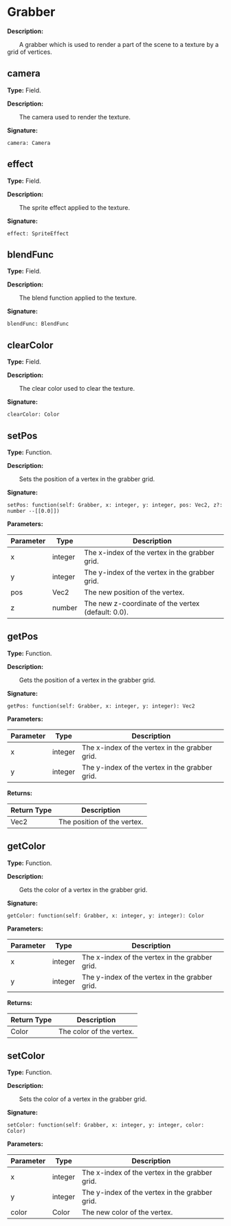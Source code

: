 
# Grabber

**Description:**

&emsp;&emsp;A grabber which is used to render a part of the scene to a texture
by a grid of vertices.

## camera

**Type:** Field.

**Description:**

&emsp;&emsp;The camera used to render the texture.

**Signature:**
```tl
camera: Camera
```

## effect

**Type:** Field.

**Description:**

&emsp;&emsp;The sprite effect applied to the texture.

**Signature:**
```tl
effect: SpriteEffect
```

## blendFunc

**Type:** Field.

**Description:**

&emsp;&emsp;The blend function applied to the texture.

**Signature:**
```tl
blendFunc: BlendFunc
```

## clearColor

**Type:** Field.

**Description:**

&emsp;&emsp;The clear color used to clear the texture.

**Signature:**
```tl
clearColor: Color
```

## setPos

**Type:** Function.

**Description:**

&emsp;&emsp;Sets the position of a vertex in the grabber grid.

**Signature:**
```tl
setPos: function(self: Grabber, x: integer, y: integer, pos: Vec2, z?: number --[[0.0]])
```

**Parameters:**

| Parameter | Type | Description |
| --- | --- | --- |
| x | integer | The x-index of the vertex in the grabber grid. |
| y | integer | The y-index of the vertex in the grabber grid. |
| pos | Vec2 | The new position of the vertex. |
| z | number | The new z-coordinate of the vertex (default: 0.0). |

## getPos

**Type:** Function.

**Description:**

&emsp;&emsp;Gets the position of a vertex in the grabber grid.

**Signature:**
```tl
getPos: function(self: Grabber, x: integer, y: integer): Vec2
```

**Parameters:**

| Parameter | Type | Description |
| --- | --- | --- |
| x | integer | The x-index of the vertex in the grabber grid. |
| y | integer | The y-index of the vertex in the grabber grid. |

**Returns:**

| Return Type | Description |
| --- | --- |
| Vec2 | The position of the vertex. |

## getColor

**Type:** Function.

**Description:**

&emsp;&emsp;Gets the color of a vertex in the grabber grid.

**Signature:**
```tl
getColor: function(self: Grabber, x: integer, y: integer): Color
```

**Parameters:**

| Parameter | Type | Description |
| --- | --- | --- |
| x | integer | The x-index of the vertex in the grabber grid. |
| y | integer | The y-index of the vertex in the grabber grid. |

**Returns:**

| Return Type | Description |
| --- | --- |
| Color | The color of the vertex. |

## setColor

**Type:** Function.

**Description:**

&emsp;&emsp;Sets the color of a vertex in the grabber grid.

**Signature:**
```tl
setColor: function(self: Grabber, x: integer, y: integer, color: Color)
```

**Parameters:**

| Parameter | Type | Description |
| --- | --- | --- |
| x | integer | The x-index of the vertex in the grabber grid. |
| y | integer | The y-index of the vertex in the grabber grid. |
| color | Color | The new color of the vertex. |